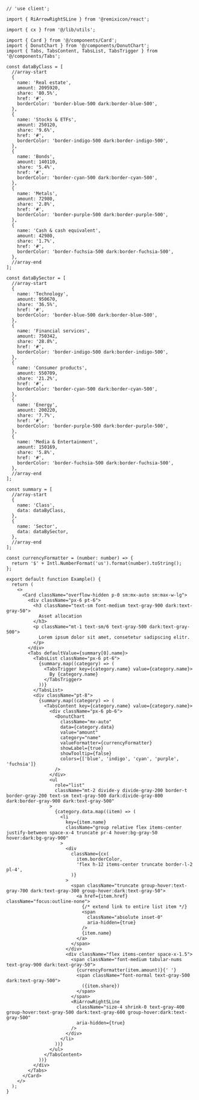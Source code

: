 ````tsx
// 'use client';

import { RiArrowRightSLine } from '@remixicon/react';

import { cx } from '@/lib/utils';

import { Card } from '@/components/Card';
import { DonutChart } from '@/components/DonutChart';
import { Tabs, TabsContent, TabsList, TabsTrigger } from '@/components/Tabs';

const dataByClass = [
  //array-start
  {
    name: 'Real estate',
    amount: 2095920,
    share: '80.5%',
    href: '#',
    borderColor: 'border-blue-500 dark:border-blue-500',
  },
  {
    name: 'Stocks & ETFs',
    amount: 250120,
    share: '9.6%',
    href: '#',
    borderColor: 'border-indigo-500 dark:border-indigo-500',
  },
  {
    name: 'Bonds',
    amount: 140110,
    share: '5.4%',
    href: '#',
    borderColor: 'border-cyan-500 dark:border-cyan-500',
  },
  {
    name: 'Metals',
    amount: 72980,
    share: '2.8%',
    href: '#',
    borderColor: 'border-purple-500 dark:border-purple-500',
  },
  {
    name: 'Cash & cash equivalent',
    amount: 42980,
    share: '1.7%',
    href: '#',
    borderColor: 'border-fuchsia-500 dark:border-fuchsia-500',
  },
  //array-end
];

const dataBySector = [
  //array-start
  {
    name: 'Technology',
    amount: 950670,
    share: '36.5%',
    href: '#',
    borderColor: 'border-blue-500 dark:border-blue-500',
  },
  {
    name: 'Financial services',
    amount: 750342,
    share: '28.8%',
    href: '#',
    borderColor: 'border-indigo-500 dark:border-indigo-500',
  },
  {
    name: 'Consumer products',
    amount: 550709,
    share: '21.2%',
    href: '#',
    borderColor: 'border-cyan-500 dark:border-cyan-500',
  },
  {
    name: 'Energy',
    amount: 200220,
    share: '7.7%',
    href: '#',
    borderColor: 'border-purple-500 dark:border-purple-500',
  },
  {
    name: 'Media & Entertainment',
    amount: 150169,
    share: '5.8%',
    href: '#',
    borderColor: 'border-fuchsia-500 dark:border-fuchsia-500',
  },
  //array-end
];

const summary = [
  //array-start
  {
    name: 'Class',
    data: dataByClass,
  },
  {
    name: 'Sector',
    data: dataBySector,
  },
  //array-end
];

const currencyFormatter = (number: number) => {
  return '$' + Intl.NumberFormat('us').format(number).toString();
};

export default function Example() {
  return (
    <>
      <Card className="overflow-hidden p-0 sm:mx-auto sm:max-w-lg">
        <div className="px-6 pt-6">
          <h3 className="text-sm font-medium text-gray-900 dark:text-gray-50">
            Asset allocation
          </h3>
          <p className="mt-1 text-sm/6 text-gray-500 dark:text-gray-500">
            Lorem ipsum dolor sit amet, consetetur sadipscing elitr.
          </p>
        </div>
        <Tabs defaultValue={summary[0].name}>
          <TabsList className="px-6 pt-6">
            {summary.map((category) => (
              <TabsTrigger key={category.name} value={category.name}>
                By {category.name}
              </TabsTrigger>
            ))}
          </TabsList>
          <div className="pt-8">
            {summary.map((category) => (
              <TabsContent key={category.name} value={category.name}>
                <div className="px-6 pb-6">
                  <DonutChart
                    className="mx-auto"
                    data={category.data}
                    value="amount"
                    category="name"
                    valueFormatter={currencyFormatter}
                    showLabel={true}
                    showTooltip={false}
                    colors={['blue', 'indigo', 'cyan', 'purple', 'fuchsia']}
                  />
                </div>
                <ul
                  role="list"
                  className="mt-2 divide-y divide-gray-200 border-t border-gray-200 text-sm text-gray-500 dark:divide-gray-800 dark:border-gray-900 dark:text-gray-500"
                >
                  {category.data.map((item) => (
                    <li
                      key={item.name}
                      className="group relative flex items-center justify-between space-x-4 truncate pr-4 hover:bg-gray-50 hover:dark:bg-gray-900"
                    >
                      <div
                        className={cx(
                          item.borderColor,
                          'flex h-12 items-center truncate border-l-2 pl-4',
                        )}
                      >
                        <span className="truncate group-hover:text-gray-700 dark:text-gray-300 group-hover:dark:text-gray-50">
                          <a href={item.href} className="focus:outline-none">
                            {/* extend link to entire list item */}
                            <span
                              className="absolute inset-0"
                              aria-hidden={true}
                            />
                            {item.name}
                          </a>
                        </span>
                      </div>
                      <div className="flex items-center space-x-1.5">
                        <span className="font-medium tabular-nums text-gray-900 dark:text-gray-50">
                          {currencyFormatter(item.amount)}{' '}
                          <span className="font-normal text-gray-500 dark:text-gray-500">
                            ({item.share})
                          </span>
                        </span>
                        <RiArrowRightSLine
                          className="size-4 shrink-0 text-gray-400 group-hover:text-gray-500 dark:text-gray-600 group-hover:dark:text-gray-500"
                          aria-hidden={true}
                        />
                      </div>
                    </li>
                  ))}
                </ul>
              </TabsContent>
            ))}
          </div>
        </Tabs>
      </Card>
    </>
  );
}

````